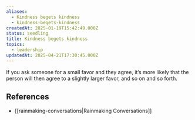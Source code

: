 ```yaml
---
aliases:
  - Kindness begets kindness
  - kindness-begets-kindness
createdAt: 2025-01-19T15:42:49.000Z
status: seedling
title: Kindness begets kindness
topics:
  - leadership
updatedAt: 2025-04-21T17:30:45.000Z
---
```

If you ask someone for a small favor and they agree, it’s more likely that the person will then agree to a slightly larger favor, and so on and so forth.

## References

- [[rainmaking-conversations|Rainmaking Conversations]]
